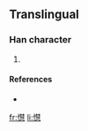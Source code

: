 ==Translingual==

===Han character===
{{Han char|rn=61|rad=心|as=15|sn=19|four=|canj=心手十心 (PQJP)}}

# {{defn|Han|sort=心15}}

====References====
* {{Han ref|kx=0407.551|hdz=42366.131|uh=61F3|ud=25075}}

[[fr:懳]]
[[li:懳]]